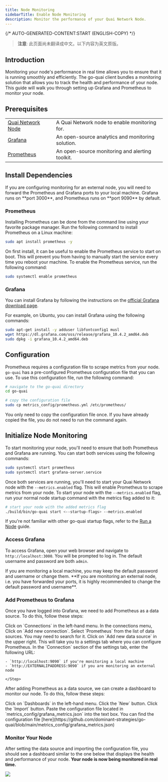 ```yaml
---
title: Node Monitoring
sidebarTitle: Enable Node Monitoring
description: Monitor the performance of your Quai Network Node.
---
```


{/* AUTO-GENERATED-CONTENT:START (ENGLISH-COPY) */}

> **注意**: 此页面尚未翻译成中文。以下内容为英文原版。

## Introduction

Monitoring your node's performance in real time allows you to ensure that it is running smoothly and efficiently. The go-quai client bundles a monitoring solution that allows you to track the health and performance of your node. This guide will walk you through setting up Grafana and Prometheus to monitor your node.

## Prerequisites

|                                                   |                                                   |
| ------------------------------------------------- | ------------------------------------------------- |
| [Quai Network Node](/participate/node/run-a-node) | A Quai Network node to enable monitoring for.     |
| [Grafana](https://grafana.com/)                   | An open-source analytics and monitoring solution. |
| [Prometheus](https://prometheus.io/)              | An open-source monitoring and alerting toolkit.   |

## Install Dependencies

<Note>
	If you are configuring monitoring for an external node, you will need to forward the Prometheus and Grafana ports to your local machine.
	Grafana runs on **port 3000**, and Prometheus runs on **port 9090** by default.
</Note>

### Prometheus

Installing Prometheus can be done from the command line using your favorite package manager. Run the following command to install Prometheus on a Linux machine:

```bash
sudo apt install prometheus -y
```

On first install, it can be useful to enable the Prometheus service to start on boot. This will prevent you from having to manually start the service every time you reboot your machine. To enable the Prometheus service, run the following command:

```bash
sudo systemctl enable prometheus
```

### Grafana

You can install Grafana by following the instructions on the [official Grafana download page](https://grafana.com/grafana/download?edition=oss).

For example, on Ubuntu, you can install Grafana using the following commands:

```bash
sudo apt-get install -y adduser libfontconfig1 musl
wget https://dl.grafana.com/oss/release/grafana_10.4.2_amd64.deb
sudo dpkg -i grafana_10.4.2_amd64.deb
```

## Configuration

Prometheus requires a configuration file to scrape metrics from your node. `go-quai` has a pre-configured Prometheus configuration file that you can use. To use this configuration file, run the following command:

```bash
# navigate to the go-quai directory
cd go-quai

# copy the configuration file
sudo cp metrics_config/prometheus.yml /etc/prometheus/
```

<Note>
	You only need to copy the configuration file once. If you have already copied the file, you do not need to run the command again.
</Note>

## Initialize Node Monitoring

To start monitoring your node, you'll need to ensure that both Prometheus and Grafana are running. You can start both services using the following commands:

```bash
sudo systemctl start prometheus
sudo systemctl start grafana-server.service
```

Once both services are running, you'll need to start your Quai Network node with the `--metrics.enabled` flag. This will enable Prometheus to scrape metrics from your node. To start your node with the `--metrics.enabled` flag, run your normal node startup command with the metrics flag added to it:

```bash
# start your node with the added metrics flag
./build/bin/go-quai start <--startup-flags> --metrics.enabled
```

If you're not familiar with other go-quai startup flags, refer to the [Run a Node](/cn/guides/client/node#environment-variables) guide.

### Access Grafana

To access Grafana, open your web browser and navigate to `http://localhost:3000`. You will be prompted to log in. The default username and password are both `admin`.

<Warning>
	If you are monitoring a local machine, you may keep the default password and username or change them. **If you are monitoring an external
	node, i.e. you have forwarded your ports, it is highly recommended to change the default password and username**.
</Warning>

### Add Prometheus to Grafana

Once you have logged into Grafana, we need to add Prometheus as a data source. To do this, follow these steps:

<Steps>
	<Step title='Open Connections Menu'>Click on `Connections` in the left-hand menu.</Step>
	<Step title='Add New Connection'>In the connections menu, Click on `Add new connection`.</Step>
	<Step title='Select Prometheus'>Select `Prometheus` from the list of data sources. You may need to search for it.</Step>
	<Step title='Add New Data Source'>
		Click on `Add new data source` in the upper right. This will take you to a settings tab where you can configure Prometheus.
	</Step>
	<Step title='Set Prometheus Server URL'>
		In the `Connection` section of the settings tab, enter the following URL:

    - `http://localhost:9090` if you're monitoring a local machine
    - `http://EXTERNALIPADDRESS:9090` if you are monitoring an external node

    </Step>

</Steps>

After adding Prometheus as a data source, we can create a dashboard to monitor our node. To do this, follow these steps:

<Steps>
	<Step title='Open Dashboards'>Click on `Dashboards` in the left-hand menu.</Step>
	<Step title='Create New Dashboard'>Click the `New` button.</Step>
	<Step title='Import Configuration'>Click the `Import` button.</Step>
	<Step title='Paste Configuration'>
		Paste the configuration file located in `metrics_config/grafana_metrics.json` into the text box. You can find the configuration file
		[here](https://github.com/dominant-strategies/go-quai/blob/main/metrics_config/grafana_metrics.json)
	</Step>
</Steps>

### Monitor Your Node

After setting the data source and importing the configuration file, you should see a dashboard similar to the one below that displays the health and performance of your node. **Your node is now being monitored in real time.**

<Frame>
	<img src='/images/GrafanaDashboard.png' />
</Frame>
